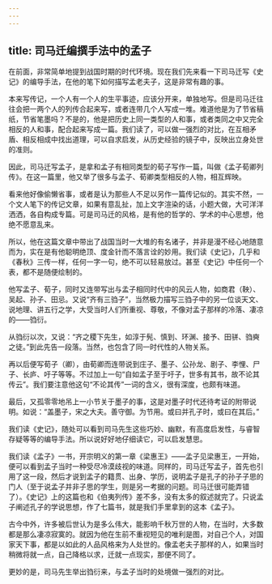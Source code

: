 ```yaml
---
---
---
```

title: 司马迁编撰手法中的孟子
---




在前面，非常简单地提到战国时期的时代环境。现在我们先来看一下司马迁写《史记》的编导手法，在他的笔下如何描写孟老夫子，这是非常有趣的事。

本来写传记，一个人有一个人的生平事迹，应该分开来，单独地写。但是司马迁往往会把一两个人的列传合起来写，或者连带几个人写成一堆。难道他是为了节省稿纸，节省笔墨吗？不是的，他是把历史上同一类型的人和事，或者类同之中又完全相反的人和事，配合起来写成一篇。我们读了，可以做一强烈的对比，在互相矛盾、相反相成中找出道理，可以自求启发，从历史经验的镜子中，反映出立身处世的准则。

因此，司马迁写孟子，是拿和孟子有相同类型的荀子写作一篇，叫做《孟子荀卿列传》。在这一篇里，他又举了很多与孟子、荀卿类型相反的人物，相互辉映。

看来他好像偷懒省事，或者是认为那些人不足以另作一篇传记似的。其实不然，一个文人笔下的传记文章，如果有意乱扯，加上文字渲染的话，小题大做，大可洋洋洒洒，各自构成专篇。可是司马迁的风格，是有他的哲学的、学术的中心思想，他绝不愿意乱来。

所以，他在这篇文章中带出了战国当时一大堆的有名诸子，并非是漫不经心地随意而为，实在是有他聪明绝顶、度金针而不落言诠的妙用。我们读《史记》，几乎和《春秋》三传一样，任何一字一句，绝不可以轻易放过。甚至《史记》中任何一个表，都不是随便绘制的。

他写孟子、荀子，同时又连带写出与孟子相同时代中的风云人物，如商君（鞅）、吴起、孙子、田忌。又说“齐有三驺子”，当然极力描写三驺子中的另一位谈天文、说地理、讲五行之学，大受当时人们所重视、尊敬，不像对孟子那样的冷落、凄凉的——驺衍。

从驺衍以次，又说：“齐之稷下先生，如淳于髡、慎到、环渊、接予、田骈、驺奭之徒。”到此先告一段落。当然，也包含了同一时代性的人物关系。

再以后便写荀子（卿），由荀卿而连带说到庄子、墨子、公孙龙、剧子、李悝、尸子、长庐、吁子等等。不过加上一句“自如孟子至于吁子，世多有其书，故不论其传云”。我们要注意他这句“不论其传”一词的含义，很有深度，也颇有味道。

最后，又孤零零地吊上一小节关于墨子的事，这是对墨子时代还待考证的附带说明。如说：“盖墨子，宋之大夫。善守御。为节用。或曰并孔子时，或曰在其后。”

我们读《史记》，随处可以看到司马先生这些巧妙、幽默，有高度启发性，与睿智存疑等等的编导手法。所以说好好地仔细读它，可以启发慧思。

我们读《孟子》一书，开宗明义的第一章《梁惠王》——孟子见梁惠王，一开始，便可以看到孟子当时一种受尽冷漠歧视的味道。同样的，司马迁写孟子，首先也引用了这一段，然后才说到孟子的籍贯、出身、学历，说明孟子是孔子的孙子子思的门人（至于说孟子并非子思的学生，则是另一考据的问题。司马迁很可能弄错了）。《史记》上的这篇也和《伯夷列传》差不多，没有太多的叙述就完了。只说孟子阐述孔子的学说思想，作了七篇书，就是我们手里拿到的这本《孟子》。

古今中外，许多被后世认为是多么伟大，能影响千秋万世的人物，在当时，大多数都是那么凄凉寂寞的。就因为他在生前不重视短见的唯利是图，对自己个人，对国家天下事，都是以如此的人品风格来为人处世的。像孟老夫子那样的人，如果当时稍微将就一点，自己降格以求，迁就一点现实，那便不同了。

更妙的是，司马先生举出驺衍来，与孟子当时的处境做一强烈的对比。